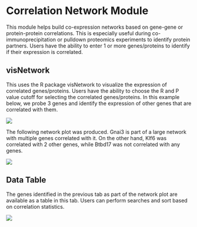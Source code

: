 # Correlation Network Module

This module helps build co-expression networks based on gene-gene or protein-protein correlations. This is especially useful during co-immunoprecipitation or pulldown proteomics experiments to identify protein partners. Users have the ability to enter 1 or more genes/proteins to identify if their expression is correlated.

## visNetwork

This uses the R package visNetwork to visualize the expression of correlated genes/proteins. Users have the ability to choose the R and P value cutoff for selecting the correlated genes/proteins. In this example below, we probe 3 genes and identify the expression of other genes that are correlated with them.

![](https://interactivereport.github.io/Quickomics/tutorial/Figures/FigureS9.1_1.png)

The following network plot was produced. Gnai3 is part of a large network with multiple genes correlated with it. On the other hand, Klf6 was correlated with 2 other genes, while Btbd17 was not correlated with any genes.

![](https://interactivereport.github.io/Quickomics/tutorial/Figures/FigureS9.1_2.png)

## Data Table

The genes identified in the previous tab as part of the network plot are available as a table in this tab. Users can perform searches and sort based on correlation statistics.

![](https://interactivereport.github.io/Quickomics/tutorial/Figures/FigureS9.2_1.png)
